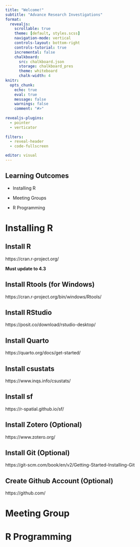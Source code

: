 ```yaml
---
title: "Welcome!"
subtitle: "Advance Research Investigations"
format:
  revealjs:
    scrollable: true
    theme: [default, styles.scss]
    navigation-mode: vertical
    controls-layout: bottom-right
    controls-tutorial: true
    incremental: false 
    chalkboard:
      src: chalkboard.json
      storage: chalkboard_pres
      theme: whiteboard
      chalk-width: 4
knitr:
  opts_chunk: 
    echo: true
    eval: true
    message: false
    warnings: false
    comment: "#>" 
    
revealjs-plugins:
  - pointer
  - verticator
  
filters: 
  - reveal-header
  - code-fullscreen

editor: visual
---
```


## Learning Outcomes

- Installing R

- Meeting Groups

- R Programming

# Installing R

## Install R

https://cran.r-project.org/

**Must update to 4.3**

## Install Rtools (for Windows)

https://cran.r-project.org/bin/windows/Rtools/

## Install RStudio

https://posit.co/download/rstudio-desktop/

## Install Quarto

https://quarto.org/docs/get-started/

## Install csustats

https://www.inqs.info/csustats/

## Install sf

https://r-spatial.github.io/sf/

## Install Zotero (Optional)

https://www.zotero.org/

## Install Git (Optional)

https://git-scm.com/book/en/v2/Getting-Started-Installing-Git

## Create Github Account (Optional)

https://github.com/

# Meeting Group



# R Programming

